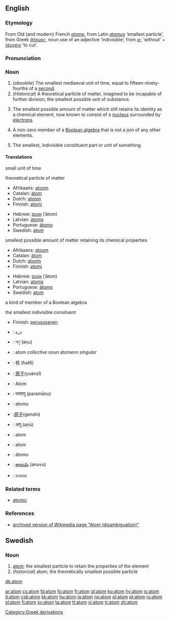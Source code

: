 ==English==
{{wikipedia}}
===Etymology===
From Old (and modern) French ''[[atome]]'', from Latin ''[[atomus]]'' ‘smallest particle’, from Greek ''[[ἄτομος]]'', noun use of an adjective ‘indivisible’, from ''[[α-]]'' ‘without’ + ''[[τέμνειν]]'' ‘to cut’.

===Pronunciation===
{{IPA|/ˈætəm/}}

===Noun===
{{en-noun}}

# (''obsolete'') The smallest mediaeval unit of time, equal to fifteen ninety-fourths of a [[second]].
# (''Historical'') A theoretical particle of matter, imagined to be incapable of further division; the smallest possible unit of substance.
# {{physics}} The smallest possible amount of matter which still retains its identity as a chemical element, now known to consist of a [[nucleus]] surrounded by [[electrons]].
# {{mathematics}} A non-zero member of a [[wikipedia:Boolean algebra|Boolean algebra]] that is not a join of any other elements.
# The smallest, indivisible constituent part or unit of something.

====Translations====
;small unit of time
{{top}}
{{mid}}
{{bottom}}

;theoretical particle of matter
{{top}}
*Afrikaans: [[atoom]]
*Catalan: [[àtom]]
*Dutch: [[atoom]] {{n}}
*Finnish: [[atomi]]
{{mid}}
*Hebrew: [[אטום]] (ʾātom) {{m}}
*Latvian: [[atoms]] {{m}}
*Portuguese: [[átomo]]
*Swedish: [[#Swedish|atom]] {{c}}
{{bottom}}

;smallest possible amount of matter retaining its chemical properties
{{top}}
*Afrikaans: [[atoom]]
*Catalan: [[àtom]]
*Dutch: [[atoom]] {{n}}
*Finnish: [[atomi]]
{{mid}}
*Hebrew: [[אטום]] (ʾātom) {{m}}
*Latvian: [[atoms]]
*Portuguese: [[átomo]]
*Swedish: [[atom#Swedish|atom]] {{c}}
{{bottom}}

;a kind of member of a Boolean algebra
{{top}}
{{mid}}
{{bottom}}

;the smallest indivisible consituent
{{top}}
*Finnish: [[perusosanen]]
{{mid}}
{{bottom}}


{{checktrans}}
{{top}}
*{{ttbc|Arabic}}: ذرة
*{{ttbc|Bengali}}: অণু (aṇu)
*{{ttbc|Breton}}: atom ''collective noun'' atomenn ''singular'' {{f}}
*{{ttbc|Cantonese}}: 核 (hat6)
*{{ttbc|Chinese}}: [[原子]](yuánzǐ)
*{{ttbc|German}}: Atom {{n}}
*{{ttbc|Hindi}}: परमाणु (paramāṇu)
{{mid}}
*{{ttbc|Interlingua}}: atomo
*{{ttbc|Japanese}}:[[原子]](genshi)
*{{ttbc|Marathi}}: अणू (aṇū)
*{{ttbc|Polish}}: atom {{m}}
*{{ttbc|Romanian}}: atom {{m}}
*{{ttbc|Spanish}}: átomo {{m}}
*{{ttbc|Telugu}}: [[అణువు]] (anuvu)
*{{ttbc|Thai}}: อะตอม
{{bottom}}

===Related terms===
*[[atomic]]

===References===
*[http://en.wikipedia.org/w/index.php?title=Atom_(disambiguation)&direction=next&oldid=4826336 archived version of Wikipedia page "Atom (disambiguation)"]

[[Category:Greek derivations]]

==Swedish==
===Noun===
{{sv-noun-reg-er}} 

#[[#English|atom]]; the smallest particle to retain the properties of the element
#(''historical'') atom; the theoretically smallest possible particle

[[dk:atom]]

[[ar:atom]]
[[cs:atom]]
[[fa:atom]]
[[fo:atom]]
[[fr:atom]]
[[gl:atom]]
[[ko:atom]]
[[hy:atom]]
[[io:atom]]
[[it:atom]]
[[csb:atom]]
[[kk:atom]]
[[hu:atom]]
[[ja:atom]]
[[no:atom]]
[[pl:atom]]
[[pt:atom]]
[[ru:atom]]
[[sl:atom]]
[[fi:atom]]
[[sv:atom]]
[[ta:atom]]
[[tt:atom]]
[[vi:atom]]
[[tr:atom]]
[[zh:atom]]